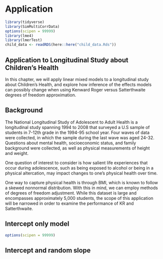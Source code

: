 # Application {#math-sci}


```r
library(tidyverse)
library(SimMultiCorrData)
options(scipen = 99999)
library(lme4)
library(lmerTest)
child_data <- readRDS(here::here("child_data.Rds"))
```


## Application to Longitudinal Study about Children's Health

In this chapter, we will apply linear mixed models to a longitudinal study about Children's Health, and explore how inference of the effects models can possibly change when using Kenward Roger versus Satterthwaite degrees of freedom approximation. 

## Background

The National Longitudinal Study of Adolescent to Adult Health is a longitudinal study spanning 1994 to 2008 that surveyed a U.S sample of students in 7-12th grade in the 1994-95 school year. Four waves of data were collected, in which the sample during the last wave was aged 24-32. Questions about mental health, socioeconomic status, and family background were collected, as well as physical measurements of height and weight. 

One question of interest to consider is how salient life experiences that occur during adolescence, such as being exposed to alcohol or being in a physical altercation, may impact changes to one's physical health over time. 

One way to capture physical health is through BMI, which is known to follow a skewed nonnormal distribution. With this in mind, we can employ methods of degrees of freedom adjustment. While this dataset is large and encompasses approximately 5,000 students, the scope of this application will be narrowed in order to examine the performance of KR and Satterthwaite. 



## Intercept only model

```r
options(scipen = 99999)
```


## Intercept and random slope 





